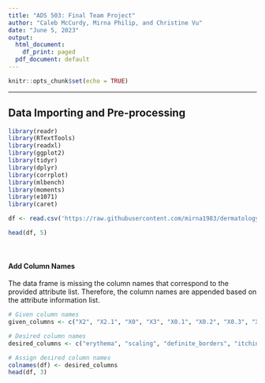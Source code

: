 ```yaml
---
title: "ADS 503: Final Team Project"
author: "Caleb McCurdy, Mirna Philip, and Christine Vu"
date: "June 5, 2023"
output:
  html_document:
    df_print: paged
  pdf_document: default
---
```


```r
knitr::opts_chunk$set(echo = TRUE)
```

***

## Data Importing and Pre-processing
```r
library(readr)
library(RTextTools)
library(readxl)
library(ggplot2)
library(tidyr)
library(dplyr)
library(corrplot)
library(mlbench)
library(moments)
library(e1071)
library(caret)

df <- read.csv('https://raw.githubusercontent.com/mirna1983/dermatology-project/main/data/dermatology.data')

head(df, 5)
```

&nbsp;

#### Add Column Names

The data frame is missing the column names that correspond to the provided attribute list. Therefore, the column names are appended based on the attribute information list.

```r
# Given column names
given_columns <- c("X2", "X2.1", "X0", "X3", "X0.1", "X0.2", "X0.3", "X0.4", "X1", "X0.5", "X0.6", "X0.7", "X0.8", "X0.9", "X0.10", "X3.1", "X2.2", "X0.11", "X0.12", "X0.13", "X0.14", "X0.15", "X0.16", "X0.17", "X0.18", "X0.19", "X0.20", "X3.2", "X0.21", "X0.22", "X0.23", "X1.1", "X0.24", "X55", "X2.3")

# Desired column names
desired_columns <- c("erythema", "scaling", "definite_borders", "itching", "koebner_phenomenon", "polygonal_papules", "follicular_papules", "oral_mucosal_involvement", "knee_and_elbow_involvement", "scalp_involvement", "family_history", "melanin_incontinence", "eosinophils_in_the_infiltrate", "PNL_infiltrate", "fibrosis_of_the_papillary_dermis", "exocytosis", "acanthosis", "hyperkeratosis", "parakeratosis", "clubbing_of_the_rete_ridges", "elongation_of_the_rete_ridges", "thinning_of_the_suprapapillary_epidermis", "spongiform_pustule", "munro_microabcess", "focal_hypergranulosis", "disappearance_of_the_granular_layer", "vacuolisation_and_damage_of_basal_layer", "spongiosis", "saw-tooth_appearance_of_retes", "follicular_horn_plug", "perifollicular_parakeratosis", "inflammatory_monoluclear_inflitrate", "band-like_infiltrate", "Age", "class")

# Assign desired column names
colnames(df) <- desired_columns
head(df, 3)
```